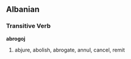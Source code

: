 ==Albanian==

===Transitive Verb===

'''abrogoj'''

# abjure, abolish, abrogate, annul, cancel, remit